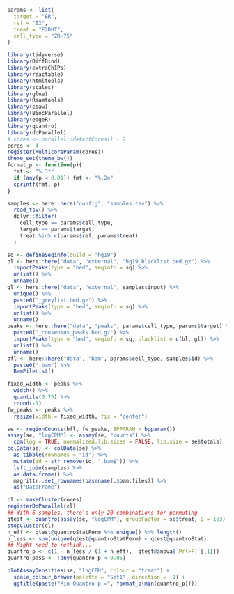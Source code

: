 ```r
params <- list(
  target = "ER",
  ref = "E2",
  treat = "E2DHT",
  cell_type = "ZR-75"
)
```

```r
library(tidyverse)
library(DiffBind)
library(extraChIPs)
library(reactable)
library(htmltools)
library(scales)
library(glue)
library(Rsamtools)
library(csaw)
library(BiocParallel)
library(edgeR)
library(quantro)
library(doParallel)
# cores <- parallel::detectCores() - 2
cores <- 4
register(MulticoreParam(cores))
theme_set(theme_bw())
format_p <- function(p){
  fmt <- "%.3f"
  if (any(p < 0.01)) fmt <- "%.2e"
  sprintf(fmt, p)
}
```


```r
samples <- here::here("config", "samples.tsv") %>% 
  read_tsv() %>% 
  dplyr::filter(
    cell_type == params$cell_type,
    target == params$target,
    treat %in% c(params$ref, params$treat)
  )
```

```r
sq <- defineSeqinfo(build = "hg19")
bl <- here::here("data", "external", "hg19_blacklist.bed.gz") %>% 
  importPeaks(type = "bed", seqinfo = sq) %>% 
  unlist() %>% 
  unname()
gl <- here::here("data", "external", samples$input) %>% 
  unique() %>% 
  paste0("_greylist.bed.gz") %>% 
  importPeaks(type = "bed", seqinfo = sq) %>% 
  unlist() %>% 
  unname()
peaks <- here::here("data", "peaks", params$cell_type, params$target) %>% 
  paste0("_consensus_peaks.bed.gz") %>% 
  importPeaks(type = "bed", seqinfo = sq, blacklist = c(bl, gl)) %>% 
  unlist() %>% 
  unname()
bfl <- here::here("data", "bam", params$cell_type, samples$id) %>% 
  paste0(".bam") %>% 
  BamFileList()
```

```r
fixed_width <- peaks %>% 
  width() %>% 
  quantile(0.75) %>% 
  round(-1)
fw_peaks <- peaks %>% 
  resize(width = fixed_width, fix = "center")
```

```r
se <- regionCounts(bfl, fw_peaks, BPPARAM = bpparam())
assay(se, "logCPM") <- assay(se, "counts") %>% 
  cpm(log = TRUE, normalized.lib.sizes = FALSE, lib.size = se$totals)
colData(se) <- colData(se) %>% 
  as_tibble(rownames = "id") %>% 
  mutate(id = str_remove(id, ".bam$")) %>% 
  left_join(samples) %>% 
  as.data.frame() %>% 
  magrittr::set_rownames(basename(.$bam.files)) %>% 
  as("DataFrame")
```

```r
cl <- makeCluster(cores)
registerDoParallel(cl)
## With 6 samples, there's only 20 combinations for permuting
qtest <- quantro(assay(se, "logCPM"), groupFactor = se$treat, B = 1e3)
stopCluster(cl)
n_eff <- qtest@quantroStatPerm %>% unique() %>% length()
n_less <- sum(unique(qtest@quantroStatPerm) < qtest@quantroStat)
## Might need to rethink...
quantro_p <- c(1 - n_less / (1 + n_eff),  qtest@anova$`Pr(>F)`[[1]]) 
quantro_pass <- !any(quantro_p < 0.05)
```

```r
plotAssayDensities(se, "logCPM", colour = "treat") +
  scale_colour_brewer(palette = "Set1", direction = -1) +
  ggtitle(paste("Min Quantro p =", format_p(min(quantro_p))))
```



